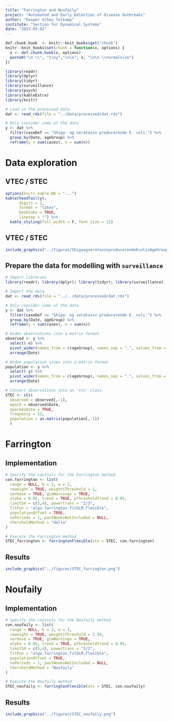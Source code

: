 ```yaml
---
title: "Farrington and Noufaily"
project: "Automated and Early Detection of Disease Outbreaks"
author: "Kasper Schou Telkamp"
institute: "Section for Dynamical Systems"
date: "2023-03-02"
---
```


```r
def.chunk.hook  <- knitr::knit_hooks$get("chunk")
knitr::knit_hooks$set(chunk = function(x, options) {
  x <- def.chunk.hook(x, options)
  paste0("\n \\", "tiny","\n\n", x, "\n\n \\normalsize")
})

library(readr)
library(dplyr)
library(tidyr)
library(surveillance)
library(psych)
library(kableExtra)
library(knitr)

# Load in the processed data
dat <- read_rds(file = "../data/processed/dat.rds")

# Only consider some of the data
y <- dat %>%
  filter(caseDef == "Shiga- og veratoxin producerende E. coli.") %>%
  group_by(Date, ageGroup) %>%
  reframe(y = sum(cases), n = sum(n))

```

# Data exploration

## VTEC / STEC {.unlisted .unnumbered}

```r

options(knitr.kable.NA = "...")
kable(headTail(y),
      digits = 2, 
      format = "latex",
      booktabs = TRUE, 
      linesep = "") %>%
  kable_styling(full_width = F, font_size = 12)

```

## VTEC / STEC

```r
include_graphics("../figures/ShigaogveratoxinproducerendeEcolixAgeGroup.png")
```

## Prepare the data for modelling with `surveillance`

```r

# Import libraries
library(readr); library(dplyr); library(tidyr); library(surveillance)

# Import the data
dat <- read_rds(file = "../../data/processed/dat.rds")

# Only consider some of the data
y <- dat %>%
  filter(caseDef == "Shiga- og veratoxin producerende E. coli.") %>%
  group_by(Date, ageGroup) %>%
  reframe(y = sum(cases), n = sum(n))

# Widen observations into a matrix format
observed <- y %>%
  select(-n) %>%
  pivot_wider(names_from = c(ageGroup), names_sep = ".", values_from = y) %>%
  arrange(Date)

# Widen population sizes into a matrix format
population <- y %>%
  select(-y) %>%
  pivot_wider(names_from = c(ageGroup), names_sep = ".", values_from = n) %>%
  arrange(Date)

# Convert observations into an 'sts' class
STEC <- sts(
  observed = observed[,-1],
  epoch = observed$Date,
  epochAsDate = TRUE,
  frequency = 12,
  population = as.matrix(population[,-1])
  )

```


# Farrington

## Implementation

```r

# Specify the controls for the Farrington method
con.farrington <- list(
  range = NULL, b = 3, w = 2,
  reweight = TRUE, weightsThreshold = 1,
  verbose = TRUE, glmWarnings = TRUE,
  alpha = 0.05, trend = TRUE, pThresholdTrend = 0.05,
  limit54 = c(5,4), powertrans = "2/3",
  fitFun = "algo.farrington.fitGLM.flexible",
  populationOffset = TRUE,
  noPeriods = 1, pastWooksNotIncluded = NULL,
  thersholdMethod = "delta"
)

# Execute the Farrington method
STEC_farrington <- farringtonFlexible(sts = STEC, con.farrington)

```

## Results

```r
include_graphics("../figures/STEC_farrington.png")
```

# Noufaily

## Implementation

```r

# Specify the controls for the Noufaily method
con.noufaily <- list(
  range = NULL, b = 3, w = 2,
  reweight = TRUE, weightsThreshold = 2.58,
  verbose = TRUE, glmWarnings = TRUE,
  alpha = 0.05, trend = TRUE, pThresholdTrend = 0.05,
  limit54 = c(5,4), powertrans = "2/3",
  fitFun = "algo.farrington.fitGLM.flexible",
  populationOffset = TRUE,
  noPeriods = 1, pastWooksNotIncluded = NULL,
  thersholdMethod = "Noufaily"
)

# Execute the Noufaily method
STEC_noufaily <- farringtonFlexible(sts = STEC, con.noufaily)

```

## Results

```r
include_graphics("../figures/STEC_noufaily.png")
```
